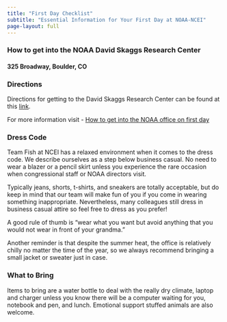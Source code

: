 ```yaml
---
title: "First Day Checklist"
subtitle: "Essential Information for Your First Day at NOAA-NCEI"
page-layout: full
---
```


### How to get into the NOAA David Skaggs Research Center {#getting-into-noaa-office}

#### 325 Broadway, Boulder, CO

### Directions {#directions}

Directions for getting to the David Skaggs Research Center can be found at this [link](https://www.ngs.noaa.gov/GRAV-D/2009Workshop/DavidSkaggsResearchCenter.pdf).

For more information visit - [How to get into the NOAA office on first day](https://csl.noaa.gov/visiting.html)

### Dress Code

Team Fish at NCEI has a relaxed environment when it comes to the dress code. We describe ourselves as a step below business casual. No need to wear a blazer or a pencil skirt unless you experience the rare occasion when congressional staff or NOAA directors visit.

Typically jeans, shorts, t-shirts, and sneakers are totally acceptable, but do keep in mind that our team will make fun of you if you come in wearing something inappropriate. Nevertheless, many colleagues still dress in business casual attire so feel free to dress as you prefer!

A good rule of thumb is "wear what you want but avoid anything that you would not wear in front of your grandma."

Another reminder is that despite the summer heat, the office is relatively chilly no matter the time of the year, so we always recommend bringing a small jacket or sweater just in case.

### What to Bring

Items to bring are a water bottle to deal with the really dry climate, laptop and charger unless you know there will be a computer waiting for you, notebook and pen, and lunch. Emotional support stuffed animals are also welcome.

